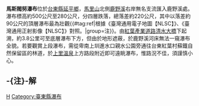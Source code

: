 {{Infobox waterfall
| name = 馬斯閥努瀑布
| photo = 臺東馬蘇發奴瀑布.jpg
| photo_width = 275
| photo_caption = 於匯入鹿野溪處的底層瀑布
| map =
| map_width =
| lat_d = |lat_m = |lat_s = |lat_NS =
| long_d = |long_m = |long_s = |long_EW =
| region =
| source =
| coords_ref = {{座標|22|52|5.00|N|121|1|47.75|E|}}
| location = [[台灣|台灣]][[台東縣|台東縣]][[延平鄉|延平鄉]]
| type =
| elevation = 500～280公尺
| height = 220公尺
| height_longest = 90公尺
| number_drops = 4
| width =
| average_width =
| watercourse = [[卑南溪|卑南溪]] - [[鹿野溪|鹿野溪]]支流
| average_flow =
| world_rank =
}}
'''馬斯閥努瀑布'''位於[[台東縣|台東縣]][[延平鄉|延平鄉]]，[[馬里山|馬里山]]北側[[鹿野溪|鹿野溪]]右岸無名支流匯入鹿野溪處。瀑布標高約500公尺至280公尺，分四層跌落，總落差約220公尺，其中以落差約90公尺的頂層瀑布最為壯觀{{#tag:ref|根據《臺灣通用電子地圖【NLSC】》、《臺灣通用正射影像【NLSC】》對照。|group=注}}。由[[紅葉產業道路|紅葉產業道路]][[清水大橋|清水大橋]]下起溯，約3.8公里可至底層瀑布下方，但由於地形遮蔽，於鹿野溪河床無法一窺瀑布全貌。若要觀賞上段瀑布，需從卑南上圳進水口親水公園旁通往台東紅葉村蘇鐵自然保留區的林道，於[[上里溫泉|上里溫泉]]上方路段附近即可遠眺瀑布，惟路況不佳，須謹慎小心。

== -{注}-解 ==
{{reflist|group=注}}

{{TW-geo-stub}}
{{台灣瀑布}}

[[Category:延平鄉|H]]
[[Category:臺東縣瀑布|Category:臺東縣瀑布]]